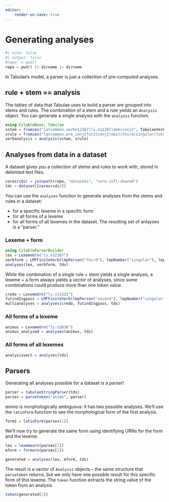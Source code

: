 ```yaml
---
editor:
    render-on-save: true
---
```




# Generating analyses

```julia
#| echo: false
#| output: false
#repo  = pwd()
repo = pwd() |> dirname |> dirname
```


In Tabulae's model, a parser is just a collection of pre-computed analyses.

## rule + stem == analysis

The tables of data that Tabulae uses to build a parser are grouped into stems and rules.  The combination of a stem and a rule yields an `Analysis` object. You can generate a single analysis with the `analysis` function.


```julia
using CitableBase, Tabulae
vstem = fromcex("latcommon.verbn12387|ls.n12387|deb|conj2", TabulaeVerbStem)
vrule = fromcex("latcommon.ere_conj2fut3|conj2|ebit|third|singular|future|indicative|active", TabulaeFiniteVerbRule)
verbanalysis = analysis(vstem, vrule)
```


## Analyses from data in a dataset

A dataset gives you a collection of stems and rules to work with, stored in delimited text files. 

```julia
coresrcdir = joinpath(repo, "datasets", "core-infl-shared") 
tds = dataset([coresrcdir])
```

You can use the `analyses` function to generate analyses from the stems and rules in a dataset:

- for a specific lexeme in a specific form
- for all forms of a lexeme
- for all forms of all lexemes in the dataset. The resulting set of anlayses is a "parser."



### Lexeme + form


```julia
using CitableParserBuilder
lex = LexemeUrn("ls.n12387")
verbform = LMFFiniteVerb(lmpPerson("third"), lmpNumber("singular"), lmpTense("future"), lmpMood("indicative"), lmpVoice("active"))
analyses(lex, verbform, tds)
```

While the combination of a single rule + stem yields a single analysis, a lexeme + a form always yields a *vector* of analyses, since some combinations could produce more than one token value.

```julia
credo = LexemeUrn("ls.n11525")
futind2sgpass = LMFFiniteVerb(lmpPerson("second"), lmpNumber("singular"), lmpTense("present"), lmpMood("indicative"),  lmpVoice("passive"))
multianalyses = analyses(credo, futind2sgpass, tds)
```

### All forms of a lexeme

```julia
animus = LexemeUrn("ls.n2636")
animus_analyzed = analyses(animus, tds)
```

### All forms of all lexemes

```julia
analysisvect = analyses(tds)
```



## Parsers

Generating all analyses possible for a dataset is a parser!

```julia
parser = tabulaeStringParser(tds)
parses = parsetoken("animo", parser)
```

*animo* is morphologically ambiguous: it has two possible analyses.  We'll use the `latinForm` function to see the morphological form of the first analysis.


```julia
form1 = latinForm(parses[1])
```

We'll now try to generate the same form using identifying URNs for the form and the lexeme.

```julia
lex = lexemeurn(parses[1])
mform = formurn(parses[1])

generated = analyses(lex, mform, tds)
```

The result is a vector of `Analysis` objects -- the same structure that  `parsetoken` returns, but we only have one possible result for this specific form of this lexeme.  The `token` function extracts the string value of the token from an analysis

```julia
token(generated[1])
```

